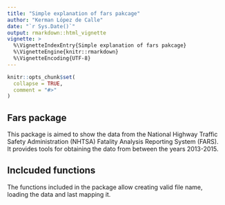 ```yaml
---
title: "Simple explanation of fars pakcage"
author: "Kerman López de Calle"
date: "`r Sys.Date()`"
output: rmarkdown::html_vignette
vignette: >
  %\VignetteIndexEntry{Simple explanation of fars pakcage}
  %\VignetteEngine{knitr::rmarkdown}
  %\VignetteEncoding{UTF-8}
---
```


```r
knitr::opts_chunk$set(
  collapse = TRUE,
  comment = "#>"
)
```


## Fars package 

This package is aimed to show the data from the National Highway Traffic Safety Administration (NHTSA) Fatality Analysis Reporting System (FARS).  
It provides tools for obtaining the dato from between the years 2013-2015.

## Inclcuded functions

The functions included in the package allow creating valid file name, loading the data and last mapping it.


```r



```


